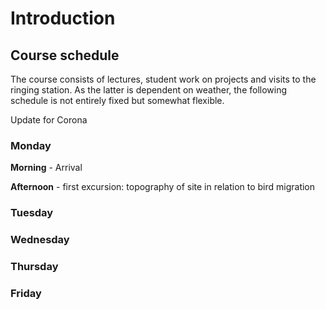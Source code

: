 # Introduction

## Course schedule

The course consists of lectures, student work on projects and visits to the ringing station. As the latter is dependent on weather, the following schedule is not entirely fixed but somewhat flexible. 

Update for Corona


### Monday

**Morning** - Arrival

**Afternoon** - first excursion: topography of site in relation to bird migration


### Tuesday

### Wednesday

### Thursday

### Friday





